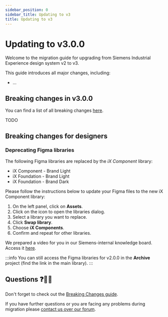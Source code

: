 ```yaml
---
sidebar_position: 0
sidebar_title: Updating to v3
title: Updating to v3
---
```


# Updating to v3.0.0

Welcome to the migration guide for upgrading from Siemens Industrial Experience design system v2 to v3.

This guide introduces all major changes, including:
- ...

## Breaking changes in v3.0.0

You can find a list of all breaking changes [here](https://github.com/siemens/ix/blob/main/BREAKING_CHANGES.md#v300).

TODO

## Breaking changes for designers

### Deprecating Figma libraries

The following Figma libraries are replaced by the _iX Component_ library:

- iX Component - Brand Light
- iX Foundation - Brand Light
- iX Foundation - Brand Dark

Please follow the instructions below to update your Figma files to the new iX Component library:

1. On the left panel, click on **Assets**.
2. Click on the <ix-icon name="book" size="16"></ix-icon> icon to open the libraries dialog.
3. Select a library you want to replace.
4. Click **Swap library**.
5. Choose **iX Components**.
6. Confirm and repeat for other libraries.

We prepared a video for you in our Siemens-internal knowledge board. Access it [here](https://mylearningworld.siemens.com/web/es/app/knowledge-board/lex_auth_0142543970762915841020).

:::info
You can still access the Figma libraries for v2.0.0 in the **Archive** project (find the link in the main library).
:::

## Questions ❓🙋‍♀️

Don't forget to check out the [Breaking Changes guide](https://github.com/siemens/ix/blob/main/BREAKING_CHANGES.md).

If you have further questions or you are facing any problems during migration please [contact us over our forum](https://community.siemens.com/c/ix/).
